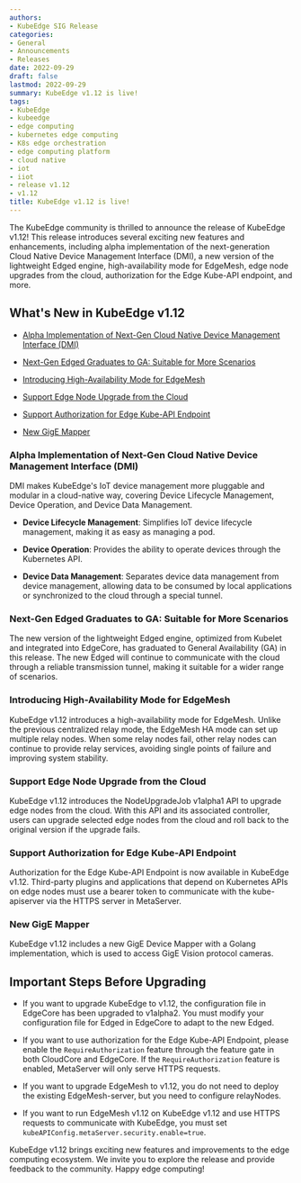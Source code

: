 ```yaml
---
authors:
- KubeEdge SIG Release
categories:
- General
- Announcements
- Releases
date: 2022-09-29
draft: false
lastmod: 2022-09-29
summary: KubeEdge v1.12 is live!
tags:
- KubeEdge
- kubeedge
- edge computing
- kubernetes edge computing
- K8s edge orchestration
- edge computing platform
- cloud native
- iot
- iiot
- release v1.12
- v1.12
title: KubeEdge v1.12 is live!
---
```


The KubeEdge community is thrilled to announce the release of KubeEdge v1.12! This release introduces several exciting new features and enhancements, including alpha implementation of the next-generation Cloud Native Device Management Interface (DMI), a new version of the lightweight Edged engine, high-availability mode for EdgeMesh, edge node upgrades from the cloud, authorization for the Edge Kube-API endpoint, and more.

## What's New in KubeEdge v1.12

- [Alpha Implementation of Next-Gen Cloud Native Device Management Interface (DMI)](#alpha-implementation-of-next-gen-cloud-native-device-management-interface-dmi)

- [Next-Gen Edged Graduates to GA: Suitable for More Scenarios](#next-gen-edged-graduates-to-ga-suitable-for-more-scenarios)

- [Introducing High-Availability Mode for EdgeMesh](#introducing-high-availability-mode-for-edgemesh)

- [Support Edge Node Upgrade from the Cloud](#support-edge-node-upgrade-from-the-cloud)

- [Support Authorization for Edge Kube-API Endpoint](#support-authorization-for-edge-kube-api-endpoint)

- [New GigE Mapper](#new-gige-mapper)

### Alpha Implementation of Next-Gen Cloud Native Device Management Interface (DMI)

DMI makes KubeEdge's IoT device management more pluggable and modular in a cloud-native way, covering Device Lifecycle Management, Device Operation, and Device Data Management.

- **Device Lifecycle Management**: Simplifies IoT device lifecycle management, making it as easy as managing a pod.

- **Device Operation**: Provides the ability to operate devices through the Kubernetes API.

- **Device Data Management**: Separates device data management from device management, allowing data to be consumed by local applications or synchronized to the cloud through a special tunnel.

### Next-Gen Edged Graduates to GA: Suitable for More Scenarios

The new version of the lightweight Edged engine, optimized from Kubelet and integrated into EdgeCore, has graduated to General Availability (GA) in this release. The new Edged will continue to communicate with the cloud through a reliable transmission tunnel, making it suitable for a wider range of scenarios.

### Introducing High-Availability Mode for EdgeMesh

KubeEdge v1.12 introduces a high-availability mode for EdgeMesh. Unlike the previous centralized relay mode, the EdgeMesh HA mode can set up multiple relay nodes. When some relay nodes fail, other relay nodes can continue to provide relay services, avoiding single points of failure and improving system stability.

### Support Edge Node Upgrade from the Cloud

KubeEdge v1.12 introduces the NodeUpgradeJob v1alpha1 API to upgrade edge nodes from the cloud. With this API and its associated controller, users can upgrade selected edge nodes from the cloud and roll back to the original version if the upgrade fails.

### Support Authorization for Edge Kube-API Endpoint

Authorization for the Edge Kube-API Endpoint is now available in KubeEdge v1.12. Third-party plugins and applications that depend on Kubernetes APIs on edge nodes must use a bearer token to communicate with the kube-apiserver via the HTTPS server in MetaServer.

### New GigE Mapper

KubeEdge v1.12 includes a new GigE Device Mapper with a Golang implementation, which is used to access GigE Vision protocol cameras.

## Important Steps Before Upgrading

- If you want to upgrade KubeEdge to v1.12, the configuration file in EdgeCore has been upgraded to v1alpha2. You must modify your configuration file for Edged in EdgeCore to adapt to the new Edged.

- If you want to use authorization for the Edge Kube-API Endpoint, please enable the `RequireAuthorization` feature through the feature gate in both CloudCore and EdgeCore. If the `RequireAuthorization` feature is enabled, MetaServer will only serve HTTPS requests.

- If you want to upgrade EdgeMesh to v1.12, you do not need to deploy the existing EdgeMesh-server, but you need to configure relayNodes.

- If you want to run EdgeMesh v1.12 on KubeEdge v1.12 and use HTTPS requests to communicate with KubeEdge, you must set `kubeAPIConfig.metaServer.security.enable=true`.

KubeEdge v1.12 brings exciting new features and improvements to the edge computing ecosystem. We invite you to explore the release and provide feedback to the community. Happy edge computing!